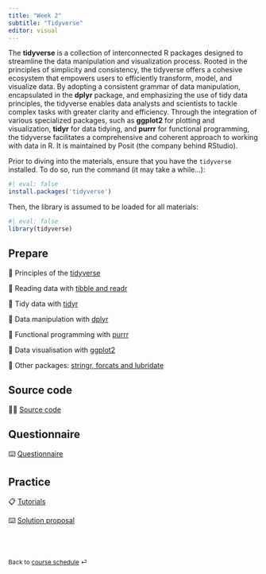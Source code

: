 ```yaml
---
title: "Week 2"
subtitle: "Tidyverse"
editor: visual
---
```



The **tidyverse** is a collection of interconnected R packages designed to streamline the data manipulation and visualization process. Rooted in the principles of simplicity and consistency, the tidyverse offers a cohesive ecosystem that empowers users to efficiently transform, model, and visualize data. By adopting a consistent grammar of data manipulation, encapsulated in the **dplyr** package, and emphasizing the use of tidy data principles, the tidyverse enables data analysts and scientists to tackle complex tasks with greater clarity and efficiency. Through the integration of various specialized packages, such as **ggplot2** for plotting and visualization, **tidyr** for data tidying, and **purrr** for functional programming, the tidyverse facilitates a comprehensive and coherent approach to working with data in R. It is maintained by Posit (the company behind RStudio).

Prior to diving into the materials, ensure that you have the `tidyverse` installed. To do so, run the command (it may take a while...):

```r
#| eval: false
install.packages('tidyverse')
```

Then, the library is assumed to be loaded for all materials:

```r
#| eval: false
library(tidyverse)
```

## Prepare

📖 Principles of the [tidyverse](/contents/week-2/01_tidyverse.qmd)

📖 Reading data with [tibble and readr](/contents/week-2/02_readr_tibble.qmd)

📖 Tidy data with [tidyr](/contents/week-2/03_tidyr.qmd)

📖 Data manipulation with [dplyr](/contents/week-2/04_dplyr.qmd)

📖 Functional programming with [purrr](/contents/week-2/05_purrr.qmd)

📖 Data visualisation with [ggplot2](/contents/week-2/06_ggplot.qmd)

📖 Other packages: [stringr, forcats and lubridate](/contents/week-2/07_others.qmd)

## Source code

🧑‍💻 [Source code](/contents/week-2/source/all_code_chunks.R)

## Questionnaire

⌨️ [Questionnaire](/questionnaire/qcm-week-2.qmd)

## Practice

📋 [Tutorials](/labs/lab-week-2.qmd)

⌨️ [Solution proposal](/labs/solutions/week-2.R)

<br><br>

::: {style="font-size: 0.875em;"}
Back to [course schedule](/ "Course schedule") ⏎
:::